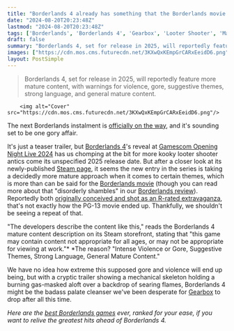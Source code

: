 ```yaml
---
title: "Borderlands 4 already has something that the Borderlands movie's PG-13 rating doesn't: the promise of 'Intense Violence or Gore'"
date: "2024-08-20T20:23:48Z"
lastmod: "2024-08-20T20:23:48Z"
tags: ['Borderlands', 'Borderlands 4', 'Gearbox', 'Looter Shooter', 'Mature Content', 'PC', 'PS5', 'Steam', 'Xbox Series X/S']
draft: false
summary: "Borderlands 4, set for release in 2025, will reportedly feature more mature content, with warnings for violence, gore, suggestive themes, strong language, and general mature content."
images: ["https://cdn.mos.cms.futurecdn.net/3KXwQxKEmpGrCARxEeidD6.png"]
layout: PostSimple
---
```

> Borderlands 4, set for release in 2025, will reportedly feature more mature content, with warnings for violence, gore, suggestive themes, strong language, and general mature content.


        <img alt="Cover" src="https://cdn.mos.cms.futurecdn.net/3KXwQxKEmpGrCARxEeidD6.png"/>
        
The next Borderlands instalment is [officially on the way](https://www.gamesradar.com/games/action/borderlands-4-has-finally-been-revealed-and-its-out-in-2025-across-pc-ps5-and-xbox-series-xs/), and it's sounding set to be one gory affair.

It's just a teaser trailer, but [Borderlands 4](https://www.gamesradar.com/games/borderlands/borderlands-4-guide/)'s reveal at [Gamescom Opening Night Live 2024](https://www.gamesradar.com/games/gamescom-opening-night-live-live-coverage-2024-everything-announced/) has us chomping at the bit for more kooky looter shooter antics come its unspecified 2025 release date. But after a closer look at its newly-published [Steam page](https://store.steampowered.com/app/1285190/Borderlands_4/), it seems the new entry in the series is taking a decidedly more mature approach when it comes to certain themes, which is more than can be said for the [Borderlands movie](https://www.gamesradar.com/borderlands-movie-plot-cast-release-date/) (though you can read more about that "disorderly shambles" in our [Borderlands review](https://www.gamesradar.com/entertainment/action-movies/borderlands-review/)). Reportedly both [originally conceived and shot as an R-rated extravaganza](https://www.gamesradar.com/entertainment/live-action-movies/borderland-filmed-as-an-r-rated-movie-stunt-coordinator-jimmy-odee/), that's not exactly how the PG-13 movie ended up. Thankfully, we shouldn't be seeing a repeat of that.

"The developers describe the content like this," reads the Borderlands 4 mature content description on its Steam storefront, stating that "this game may contain content not appropriate for all ages, or may not be appropriate for viewing at work."* *The reason? "Intense Violence or Gore, Suggestive Themes, Strong Language, General Mature Content." 

We have no idea how extreme this supposed gore and violence will end up being, but with a cryptic trailer showing a mechanical skeleton holding a burning gas-masked aloft over a backdrop of searing flames, Borderlands 4 might be the badass palate cleanser we've been desperate for [Gearbox](https://www.gamesradar.com/tag/gearbox/) to drop after all this time.

*Here are the *[<em>best Borderlands games</em>](https://www.gamesradar.com/best-borderlands-games/)* ever, ranked for your ease, if you want to relive the greatest hits ahead of Borderlands 4.*
        